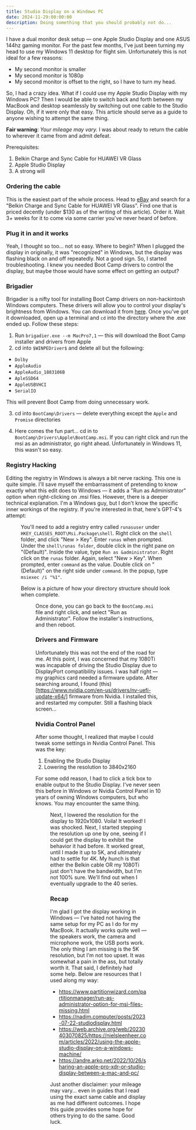 ```yaml
---
title: Studio Display on a Windows PC
date: 2024-11-29:00:00:00
description: Doing something that you should probably not do...
---
```


I have a dual monitor desk setup — one Apple Studio Display and one ASUS 144hz
gaming monitor. For the past few months, I've just been turning my head to use
my Windows 11 desktop for flight sim. Unfortunately this is not ideal for a few
reasons:

- My second monitor is smaller
- My second monitor is 1080p
- My second monitor is offset to the right, so I have to turn my head.

So, I had a crazy idea. What if I could use my Apple Studio Display with my
Windows PC? Then I would be able to switch back and forth between my MacBook and
desktop seamlessly by switching out one cable to the Studio Display. Oh, if it
were only that easy. This article should serve as a guide to anyone wishing to
attempt the same thing.

**Fair warning**: _Your mileage may vary._ I was about ready to return the cable
to wherever it came from and admit defeat.

Prerequisites:

1. Belkin Charge and Sync Cable for HUAWEI VR Glass
2. Apple Studio Display
3. A strong will

### Ordering the cable

This is the easiest part of the whole process. Head to [eBay](https://ebay.com)
and search for a "Belkin Charge and Sync Cable for HUAWEI VR Glass". Find one
that is priced decently (under $130 as of the writing of this article). Order
it. Wait 3+ weeks for it to come via some carrier you've never heard of before.

### Plug it in and it works

Yeah, I thought so too... not so easy. Where to begin? When I plugged the
display in originally, it was "recognized" in Windows, but the display was
flashing black on and off repeatedly. Not a good sign. So, I started
troubleshooting. I knew you needed Boot Camp drivers to control the display, but
maybe those would have some effect on getting an output?

### Brigadier

Brigadier is a nifty tool for installing Boot Camp drivers on non-hackintosh
Windows computers. These drivers will allow you to control your display's
brightness from Windows. You can download it from
[here](https://github.com/timsutton/brigadier/releases/tag/0.2.6). Once you've
got it downloaded, open up a terminal and `cd` into the directory where the .exe
ended up. Follow these steps:

1. Run `brigadier.exe --m MacPro7,1` — this will download the Boot Camp
   installer and drivers from Apple
2. cd into `$WINPEDriver$` and delete all but the following:

- `Dolby`
- `AppleAudio`
- `AppleAudio_1883106B`
- `ApleSSD64`
- `AppleUSBVHCI`
- `SerialIO`

This will prevent Boot Camp from doing unnecessary work.

3. cd into `BootCamp\Drivers` — delete everything except the `Apple` and
   `Promise` directories

4. Here comes the fun part... cd in to `BootCamp\Drivers\Apple\BootCamp.msi`. If
   you can right click and run the msi as an administrator, go right ahead.
   Unfortunately in Windows 11, this wasn't so easy.

### Registry Hacking

Editing the registry in Windows is always a bit nerve racking. This one is quite
simple. I'll save myself the embarrassment of pretending to know exactly what
this edit does to Windows — it adds a "Run as Administrator" option when
right-clicking on .msi files. However, there is a deeper technical explanation.
I'm a Windows guy, but I don't know the specific inner workings of the registry.
If you're interested in that, here's GPT-4's attempt:

<Figure
  src="/posts/gpt-registry-explanation.png"
  height={400}
  width={400}
  caption="GPT-4's attempt to explain the `MSI.Package` registry entry."
/>

You'll need to add a registry entry called `runasuser` under
`HKEY_CLASSES_ROOT\Msi.Package\shell`. Right click on the `shell` folder, and
click "New > Key". Enter `runas` when prompted. Under the `shell\runas folder`,
double click in the right pane on "(Default)". Inside the value, type
`Run as &administrator`. Right click on the `runas` folder. Again, select "New >
Key". When prompted, enter `command` as the value. Double click on "(Default)"
on the right side under `command`. In the popup, type `msiexec /i "%1"`.

Below is a picture of how your directory structure should look when complete.

<Figure
  src="/posts/registry-config.png"
  height={600}
  width={600}
  caption="The structure of the modified registry"
/>

Once done, you can go back to the `BootCamp.msi` file and right click, and
select "Run as Administrator". Follow the installer's instructions, and then
reboot.

### Drivers and Firmware

Unfortunately this was not the end of the road for me. At this point, I was
concerned that my 1080Ti was incapable of driving the Studio Display due to
DisplayPort compatibility issues. I was half right — my graphics card needed a
firmware update. After searching around, I found
(this)[https://www.nvidia.com/en-us/drivers/nv-uefi-update-x64/] firmware from
Nvidia. I installed this, and restarted my computer. Still a flashing black
screen...

### Nvidia Control Panel

After some thought, I realized that maybe I could tweak some settings in Nvidia
Control Panel. This was the key:

1. Enabling the Studio Display
2. Lowering the resolution to 3840x2160

For some odd reason, I had to click a tick box to enable output to the Studio
Display. I've never seen this before in Windows or Nvidia Control Panel in 10
years of owning Windows computers, but who knows. You may encounter the same
thing.

<Figure
  src="/posts/nvidia-control-panel.png"
  height={500}
  width={500}
  caption="Nvidia Control Panel display config"
/>

Next, I lowered the resolution for the display to 1920x1080. Voila! It worked! I
was shocked. Next, I started stepping the resolution up one by one, seeing if I
could get the display to exhibit the behavior it had before. It worked great,
until I made it up to 5K, and ultimately had to settle for 4K. My hunch is that
either the Belkin cable OR my 1080Ti just don't have the bandwidth, but I'm not
100% sure. We'll find out when I eventually upgrade to the 40 series.

### Recap

I'm glad I got the display working in Windows — I've hated not having the same
setup for my PC as I do for my MacBook. It actually works quite well — the
speakers work, the camera and microphone work, the USB ports work. The only
thing I am missing is the 5K resolution, but I'm not too upset. It was somewhat
a pain in the ass, but totally worth it. That said, I definitely had some help.
Below are resources that I used along my way:

- https://www.partitionwizard.com/partitionmanager/run-as-administrator-option-for-msi-files-missing.html
- https://nadim.computer/posts/2023-07-22-studiodisplay.html
- https://web.archive.org/web/20230403070825/https://nielsleenheer.com/articles/2022/using-the-apple-studio-display-on-a-windows-machine/
- https://andre.arko.net/2022/10/26/sharing-an-apple-pro-xdr-or-studio-display-between-a-mac-and-pc/

Just another disclaimer: your mileage may vary... even in guides that I read
using the exact same cable and display as me had different outcomes. I hope this
guide provides some hope for others trying to do the same. Good luck.
